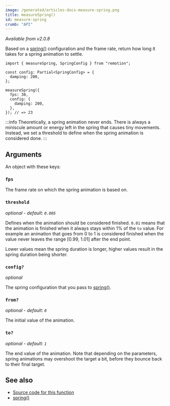 ```yaml
---
image: /generated/articles-docs-measure-spring.png
title: measureSpring()
id: measure-spring
crumb: "API"
---
```


_Available from v2.0.8_

Based on a [spring()](/docs/spring) configuration and the frame rate, return how long it takes for a spring animation to settle.

```tsx twoslash
import { measureSpring, SpringConfig } from "remotion";

const config: Partial<SpringConfig> = {
  damping: 200,
};

measureSpring({
  fps: 30,
  config: {
    damping: 200,
  },
}); // => 23
```

:::info
Theoretically, a spring animation never ends. There is always a miniscule amount or energy left in the spring that causes tiny movements. Instead, we set a threshold to define when the spring animation is considered done.
:::

## Arguments

An object with these keys:

### `fps`

The frame rate on which the spring animation is based on.

### `threshold`

_optional - default: `0.005`_

Defines when the animation should be considered finished. `0.01` means that the animation is finished when it always stays within 1% of the `to` value. For example an animation that goes from 0 to 1 is considered finished when the value never leaves the range [0.99, 1.01] after the end point.

Lower values mean the spring duration is longer, higher values result in the spring duration being shorter.

### `config?`

_optional_

The spring configuration that you pass to [spring()](/docs/spring#config).

### `from?`

_optional - default: `0`_

The initial value of the animation.

### `to?`

_optional - default: `1`_

The end value of the animation. Note that depending on the parameters, spring animations may overshoot the target a bit, before they bounce back to their final target.

## See also

- [Source code for this function](https://github.com/remotion-dev/remotion/blob/main/packages/core/src/spring/measure-spring.ts)
- [spring()](/docs/spring)
